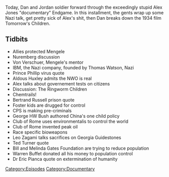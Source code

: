 {{DEFAULTSORT:
    #_EPISODE_0130D:Endgame, Part 4
}}{{Episode
    | title           = Endgame, Part 4
    | caption         = Listen to this episode on [https://knowledgefight.libsyn.com/knowledge-fight-endgame-part-4 Libsyn] [https://open.spotify.com/episode/73PeVuNgsl0hRyvCtjI4hC Spotify], Read the [[Transcript/130D: Endgame, Part 4|Unofficial Transcript]]
    | episodeNumber   = 130D
    | length          = 01:39:37
    | airDate         = February 22, 2018
    | episodeType     = [[:Category:Documentary|Documentary]]
    | appearance      = [[Josef Mengele]], [[Otmar Freiherr von Verschuer]], [[Thomas Watson]], [[Aldous Huxley]], [[George H W Bush]], [[Leo Zagami]], [[Bill Gates]], [[Melinda Gates]], [[Warren Buffett]], [[Dr Eric Pianka]]
    | previousEpisode = [[130C: Endgame, Part 3]]
    | nextEpisode     = [[130E: Endgame, Part 5]]
}}

{{Stub}}

Today, Dan and Jordan soldier forward through the exceedingly stupid Alex Jones "documentary" Endgame. In this installment, the gents wrap up some Nazi talk, get pretty sick of Alex's shit, then Dan breaks down the 1934 film Tomorrow's Children.

==Tidbits==

*Allies protected Mengele
*Nuremberg discussion
*Von Verschuer, Mengele's mentor
*IBM, the Nazi company, founded by Thomas Watson, Nazi
*Prince Phillip virus quote
*Aldous Huxley admits the NWO is real
*Alex talks about governement tests on citizens
*Discussion: The Ringworm Children
*Chemtrails!
*Bertrand Russell prison quote
*Foster kids are drugged for control
*CPS is making pre-criminals
*George HW Bush authored China's one child policy
*Club of Rome uses environmentalis to control the world
*Club of Rome invented peak oil
*Race specific bioweapons
*Leo Zagami talks sacrifices on Georgia Guidestones
*Ted Turner quote
*Bill and Melinda Gates Foundation are trying to reduce population
*Warren Buffet donated all his money to population control
*Dr Eric Pianca quote on extermination of humanity

[[Category:Episodes]]
[[Category:Documentary]]

